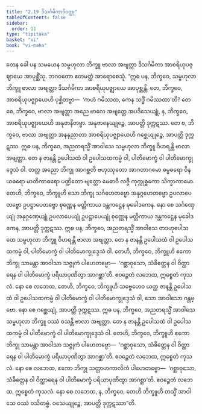 ```yaml
---
title: "2.19 ဒိသင်္ဂမိကာဒိဝတ္ထု"
tableOfContents: false
sidebar:
  order: 11
type: "tipitaka"
basket: "vi"
book: "vi-maha"
---
```



<DynamicBreadcrumb />

<Division number="163" book="vi-maha">

<Paragraph number="673" book="vi-maha">
တေန ခေါ ပန သမယေန သမ္ဗဟုလာ ဘိက္ခူ ဗာလာ အဗျတ္တာ ဒိသင်္ဂမိကာ အာစရိယုပဇ္ဈာယေ အာပုစ္ဆိံသု. ဘဂဝတော ဧတမတ္ထံ အာရောစေသုံ.
</Paragraph>

<Paragraph number="674" book="vi-maha">
“ဣဓ ပန, ဘိက္ခဝေ, သမ္ဗဟုလာ ဘိက္ခူ ဗာလာ အဗျတ္တာ ဒိသင်္ဂမိကာ အာစရိယုပဇ္ဈာယေ အာပုစ္ဆန္တိ. တေ, ဘိက္ခဝေ, အာစရိယုပဇ္ဈာယေဟိ ပုစ္ဆိတဗ္ဗာ—  ‘ကဟံ ဂမိဿထ, ကေန သဒ္ဓိံ ဂမိဿထာ’တိ? တေ စေ, ဘိက္ခဝေ, ဗာလာ အဗျတ္တာ အညေ ဗာလေ အဗျတ္တေ အပဒိသေယျုံ, န, ဘိက္ခဝေ, အာစရိယုပဇ္ဈာယေဟိ အနုဇာနိတဗ္ဗာ. အနုဇာနေယျုဉ္စေ, အာပတ္တိ ဒုက္ကဋဿ. တေ စ, ဘိက္ခဝေ, ဗာလာ အဗျတ္တာ အနနုညာတာ အာစရိယုပဇ္ဈာယေဟိ ဂစ္ဆေယျုဉ္စေ, အာပတ္တိ ဒုက္ကဋဿ.
</Paragraph>

<Paragraph number="675" book="vi-maha">
ဣဓ ပန, ဘိက္ခဝေ, အညတရသ္မိံ အာဝါသေ သမ္ဗဟုလာ ဘိက္ခူ ဝိဟရန္တိ ဗာလာ အဗျတ္တာ. တေ န ဇာနန္တိ ဥပေါသထံ ဝါ ဥပေါသထကမ္မံ ဝါ, ပါတိမောက္ခံ ဝါ ပါတိမောက္ခုဒ္ဒေသံ ဝါ. တတ္ထ အညော ဘိက္ခု အာဂစ္ဆတိ ဗဟုဿုတော အာဂတာဂမော ဓမ္မဓရော ဝိနယဓရော မာတိကာဓရော ပဏ္ဍိတော ဗျတ္တော မေဓာဝီ လဇ္ဇီ ကုက္ကုစ္စကော သိက္ခာကာမော. တေဟိ, ဘိက္ခဝေ, ဘိက္ခူဟိ သော ဘိက္ခု သင်္ဂဟေတဗ္ဗော အနုဂ္ဂဟေတဗ္ဗော ဥပလာပေတဗ္ဗော ဥပဋ္ဌာပေတဗ္ဗော စုဏ္ဏေန မတ္တိကာယ ဒန္တကဋ္ဌေန မုခေါဒကေန. နော စေ သင်္ဂဏှေယျုံ အနုဂ္ဂဏှေယျုံ ဥပလာပေယျုံ ဥပဋ္ဌာပေယျုံ စုဏ္ဏေန မတ္တိကာယ ဒန္တကဋ္ဌေန မုခေါဒကေန, အာပတ္တိ ဒုက္ကဋဿ.
</Paragraph>

<Paragraph number="676" book="vi-maha">
ဣဓ ပန, ဘိက္ခဝေ, အညတရသ္မိံ အာဝါသေ တဒဟုပေါသထေ သမ္ဗဟုလာ ဘိက္ခူ ဝိဟရန္တိ ဗာလာ အဗျတ္တာ. တေ န ဇာနန္တိ ဥပေါသထံ ဝါ ဥပေါသထကမ္မံ ဝါ, ပါတိမောက္ခံ ဝါ ပါတိမောက္ခုဒ္ဒေသံ ဝါ. တေဟိ, ဘိက္ခဝေ, ဘိက္ခူဟိ ဧကော ဘိက္ခု သာမန္တာ အာဝါသာ သဇ္ဇုကံ ပါဟေတဗ္ဗော—  ‘ဂစ္ဆာဝုသော, သံခိတ္တေန ဝါ ဝိတ္ထာရေန ဝါ ပါတိမောက္ခံ ပရိယာပုဏိတွာ အာဂစ္ဆာ’တိ. ဧဝဉ္စေတံ လဘေထ, ဣစ္စေတံ ကုသလံ. နော စေ လဘေထ, တေဟိ, ဘိက္ခဝေ, ဘိက္ခူဟိ သဗ္ဗေဟေဝ ယတ္ထ ဇာနန္တိ ဥပေါသထံ ဝါ ဥပေါသထကမ္မံ ဝါ ပါတိမောက္ခံ ဝါ ပါတိမောက္ခုဒ္ဒေသံ ဝါ, သော အာဝါသော ဂန္တဗ္ဗော. နော စေ ဂစ္ဆေယျုံ, အာပတ္တိ ဒုက္ကဋဿ.
</Paragraph>

<Paragraph number="677" book="vi-maha">
ဣဓ ပန, ဘိက္ခဝေ, အညတရသ္မိံ အာဝါသေ သမ္ဗဟုလာ ဘိက္ခူ ဝဿံ ဝသန္တိ ဗာလာ အဗျတ္တာ. တေ န ဇာနန္တိ ဥပေါသထံ ဝါ ဥပေါသထကမ္မံ ဝါ ပါတိမောက္ခံ ဝါ ပါတိမောက္ခုဒ္ဒေသံ ဝါ. တေဟိ, ဘိက္ခဝေ, ဘိက္ခူဟိ ဧကော ဘိက္ခု သာမန္တာ အာဝါသာ သဇ္ဇုကံ ပါဟေတဗ္ဗော—  ‘ဂစ္ဆာဝုသော, သံခိတ္တေန ဝါ ဝိတ္ထာရေန ဝါ ပါတိမောက္ခံ ပရိယာပုဏိတွာ အာဂစ္ဆာ’တိ. ဧဝဉ္စေတံ လဘေထ, ဣစ္စေတံ ကုသလံ. နော စေ လဘေထ, ဧကော ဘိက္ခု သတ္တာဟကာလိကံ ပါဟေတဗ္ဗော—  ‘ဂစ္ဆာဝုသော, သံခိတ္တေန ဝါ ဝိတ္ထာရေန ဝါ ပါတိမောက္ခံ ပရိယာပုဏိတွာ အာဂစ္ဆာ’တိ. ဧဝဉ္စေတံ လဘေထ, ဣစ္စေတံ ကုသလံ. နော စေ လဘေထ, န, ဘိက္ခဝေ, တေဟိ ဘိက္ခူဟိ တသ္မိံ အာဝါသေ ဝဿံ ဝသိတဗ္ဗံ. ဝသေယျုဉ္စေ, အာပတ္တိ ဒုက္ကဋဿာ”တိ.
</Paragraph>
</Division>